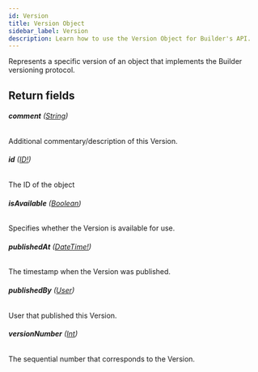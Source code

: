 ```yaml
---
id: Version
title: Version Object
sidebar_label: Version
description: Learn how to use the Version Object for Builder's API.
---
```


Represents a specific version of an object that implements the Builder versioning protocol.

## Return fields

###### <b>comment</b> ([String](/self-managed/composer/builder/api/schema/scalar/String.mdx))

Additional commentary/description of this Version.

###### <b>id</b> ([ID!](/self-managed/composer/builder/api/schema/scalar/ID.mdx))

The ID of the object

###### <b>isAvailable</b> ([Boolean](/self-managed/composer/builder/api/schema/scalar/Boolean.mdx))

Specifies whether the Version is available for use.

###### <b>publishedAt</b> ([DateTime!](/self-managed/composer/builder/api/schema/scalar/DateTime.mdx))

The timestamp when the Version was published.

###### <b>publishedBy</b> ([User](/self-managed/composer/builder/api/schema/object/User.mdx))

User that published this Version.

###### <b>versionNumber</b> ([Int](/self-managed/composer/builder/api/schema/scalar/Int.mdx))

The sequential number that corresponds to the Version.
